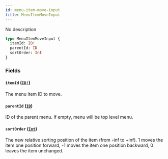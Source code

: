 ```yaml
---
id: menu-item-move-input
title: MenuItemMoveInput
---
```


No description

```graphql
type MenuItemMoveInput {
  itemId: ID!
  parentId: ID
  sortOrder: Int
}
```

### Fields

#### `itemId` ([`ID!`](/developer/api-reference/scalars/id.mdx))

The menu item ID to move.

#### `parentId` ([`ID`](/developer/api-reference/scalars/id.mdx))

ID of the parent menu. If empty, menu will be top level menu.

#### `sortOrder` ([`Int`](/developer/api-reference/scalars/int.mdx))

The new relative sorting position of the item (from -inf to +inf). 1 moves the item one position forward, -1 moves the item one position backward, 0 leaves the item unchanged.

